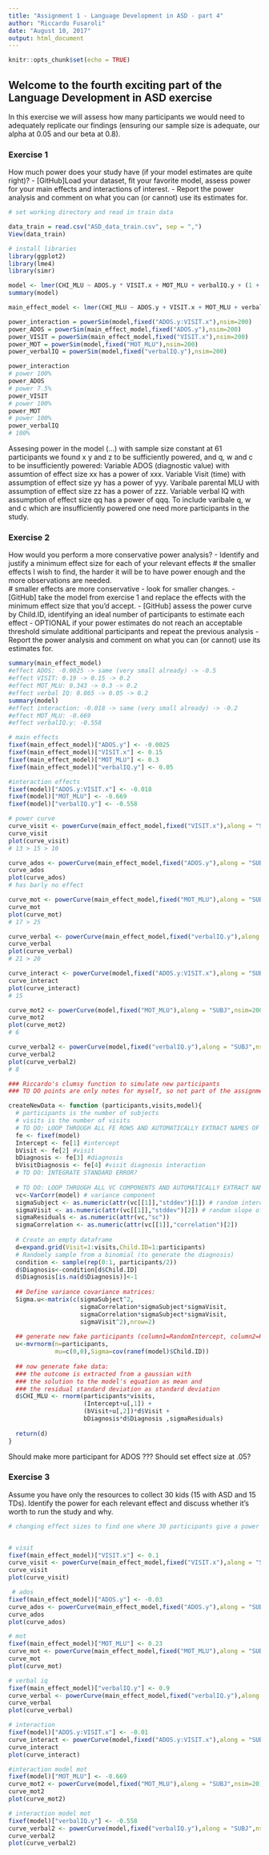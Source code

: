---
title: "Assignment 1 - Language Development in ASD - part 4"
author: "Riccardo Fusaroli"
date: "August 10, 2017"
output: html_document
---

```{r setup, include=FALSE}
knitr::opts_chunk$set(echo = TRUE)
```

## Welcome to the fourth exciting part of the Language Development in ASD exercise

In this exercise we will assess how many participants we would need to adequately replicate our findings (ensuring our sample size is adequate, our alpha at 0.05 and our beta at 0.8).

### Exercise 1

How much power does your study have (if your model estimates are quite right)?
- [GitHub]Load your dataset, fit your favorite model, assess power for your main effects and interactions of interest.
- Report the power analysis and comment on what you can (or cannot) use its estimates for.

```{r}

# set working directory and read in train data

data_train = read.csv("ASD_data_train.csv", sep = ",")
View(data_train)

# install libraries 
library(ggplot2)
library(lme4)
library(simr)

```

```{r}

model <- lmer(CHI_MLU ~ ADOS.y * VISIT.x + MOT_MLU + verbalIQ.y + (1 + VISIT.x|SUBJ), data_train, REML = F)
summary(model)

main_effect_model <- lmer(CHI_MLU ~ ADOS.y + VISIT.x + MOT_MLU + verbalIQ.y + (1 + VISIT.x|SUBJ), data_train, REML = F)

power_interaction = powerSim(model,fixed("ADOS.y:VISIT.x"),nsim=200)
power_ADOS = powerSim(main_effect_model,fixed("ADOS.y"),nsim=200)
power_VISIT = powerSim(main_effect_model,fixed("VISIT.x"),nsim=200)
power_MOT = powerSim(model,fixed("MOT_MLU"),nsim=200)
power_verbalIQ = powerSim(model,fixed("verbalIQ.y"),nsim=200)

power_interaction
# power 100%
power_ADOS
# power 7.5%
power_VISIT
# power 100%
power_MOT
# power 100%
power_verbalIQ
# 100%

```
Assesing power in the model (...) with sample size constant at 61 participants we found x y and z to be sufficiently powered, and q, w and c to be insufficiently powered: 
Variable ADOS (diagnostic value) with assumtion of effect size xx has a power of xxx. 
Variable Visit (time) with assumption of effect size yy has a power of yyy. 
Varibale parental MLU with assumption of effect size zz has a power of zzz.
Variable verbal IQ with assumption of effect size qq has a power of qqq.
To include varibale q, w and c which are insufficiently powered one need more participants in the study. 



### Exercise 2

How would you perform a more conservative power analysis?
- Identify and justify a minimum effect size for each of your relevant effects
# the smaller effects I wish to find, the harder it will be to have power enough and the more observations are needed.  
# smaller effects are more conservative - look for smaller changes. 
- [GitHub] take the model from exercise 1 and replace the effects with the minimum effect size that you'd accept.
- [GitHub] assess the power curve by Child.ID, identifying an ideal number of participants to estimate each effect
- OPTIONAL if your power estimates do not reach an acceptable threshold simulate additional participants and repeat the previous analysis
- Report the power analysis and comment on what you can (or cannot) use its estimates for.

```{r}
summary(main_effect_model)
#effect ADOS: -0.0025 -> same (very small already) -> -0.5
#effect VISIT: 0.19 -> 0.15 -> 0.2
#effect MOT_MLU: 0.343 -> 0.3 -> 0.2
#effect verbal IQ: 0.065 -> 0.05 -> 0.2
summary(model)
#effect interaction: -0.018 -> same (very small already) -> -0.2
#effect MOT_MLU: -0.669
#effect verbalIQ.y: -0.558

# main effects 
fixef(main_effect_model)["ADOS.y"] <- -0.0025
fixef(main_effect_model)["VISIT.x"] <- 0.15
fixef(main_effect_model)["MOT_MLU"] <- 0.3
fixef(main_effect_model)["verbalIQ.y"] <- 0.05

#interaction effects
fixef(model)["ADOS.y:VISIT.x"] <- -0.018
fixef(model)["MOT_MLU"] <- -0.669
fixef(model)["verbalIQ.y"] <- -0.558

# power curve 
curve_visit <- powerCurve(main_effect_model,fixed("VISIT.x"),along = "SUBJ",nsim=200)
curve_visit
plot(curve_visit)
# 13 > 15 > 10

curve_ados <- powerCurve(main_effect_model,fixed("ADOS.y"),along = "SUBJ",nsim=200)
curve_ados
plot(curve_ados)
# has barly no effect 

curve_mot <- powerCurve(main_effect_model,fixed("MOT_MLU"),along = "SUBJ",nsim=200)
curve_mot
plot(curve_mot)
# 17 > 25

curve_verbal <- powerCurve(main_effect_model,fixed("verbalIQ.y"),along = "SUBJ",nsim=200)
curve_verbal
plot(curve_verbal)
# 21 > 20

curve_interact <- powerCurve(model,fixed("ADOS.y:VISIT.x"),along = "SUBJ",nsim=200)
curve_interact
plot(curve_interact)
# 15

curve_mot2 <- powerCurve(model,fixed("MOT_MLU"),along = "SUBJ",nsim=200)
curve_mot2
plot(curve_mot2)
# 6

curve_verbal2 <- powerCurve(model,fixed("verbalIQ.y"),along = "SUBJ",nsim=200)
curve_verbal2
plot(curve_verbal2)
# 8

### Riccardo's clumsy function to simulate new participants
### TO DO points are only notes for myself, so not part of the assignment

createNewData <- function (participants,visits,model){
  # participants is the number of subjects
  # visits is the number of visits
  # TO DO: LOOP THROUGH ALL FE ROWS AND AUTOMATICALLY EXTRACT NAMES OF FIXED EFFECTS AND ESTIMATES
  fe <- fixef(model)
  Intercept <- fe[1] #intercept
  bVisit <- fe[2] #visit
  bDiagnosis <- fe[3] #diagnosis
  bVisitDiagnosis <- fe[4] #visit diagnosis interaction
  # TO DO: INTEGRATE STANDARD ERROR?
  
  # TO DO: LOOP THROUGH ALL VC COMPONENTS AND AUTOMATICALLY EXTRACT NAMES OF EFFECTS AND ESTIMATES
  vc<-VarCorr(model) # variance component
  sigmaSubject <- as.numeric(attr(vc[[1]],"stddev")[1]) # random intercept by subject
  sigmaVisit <- as.numeric(attr(vc[[1]],"stddev")[2]) # random slope of visit over subject
  sigmaResiduals <- as.numeric(attr(vc,"sc"))
  sigmaCorrelation <- as.numeric(attr(vc[[1]],"correlation")[2])
  
  # Create an empty dataframe
  d=expand.grid(Visit=1:visits,Child.ID=1:participants)
  # Randomly sample from a binomial (to generate the diagnosis)
  condition <- sample(rep(0:1, participants/2))
  d$Diagnosis<-condition[d$Child.ID]
  d$Diagnosis[is.na(d$Diagnosis)]<-1
  
  ## Define variance covariance matrices:
  Sigma.u<-matrix(c(sigmaSubject^2,
                    sigmaCorrelation*sigmaSubject*sigmaVisit,
                    sigmaCorrelation*sigmaSubject*sigmaVisit,
                    sigmaVisit^2),nrow=2)
  
  ## generate new fake participants (column1=RandomIntercept, column2=RandomSlope)
  u<-mvrnorm(n=participants,
             mu=c(0,0),Sigma=cov(ranef(model)$Child.ID))
  
  ## now generate fake data:
  ### the outcome is extracted from a gaussian with
  ### the solution to the model's equation as mean and
  ### the residual standard deviation as standard deviation 
  d$CHI_MLU <- rnorm(participants*visits,
                     (Intercept+u[,1]) +
                     (bVisit+u[,2])*d$Visit + 
                     bDiagnosis*d$Diagnosis ,sigmaResiduals)  
  
  return(d)
}
```
Should make more participant for ADOS ???
Should set effect size at .05?

### Exercise 3

Assume you have only the resources to collect 30 kids (15 with ASD and 15 TDs). Identify the power for each relevant effect and discuss whether it's worth to run the study and why.
```{r}
# changing effect sizes to find one where 30 participants give a power of 80%


# visit 
fixef(main_effect_model)["VISIT.x"] <- 0.1
curve_visit <- powerCurve(main_effect_model,fixed("VISIT.x"),along = "SUBJ",nsim=20)
curve_visit
plot(curve_visit)

 # ados 
fixef(main_effect_model)["ADOS.y"] <- -0.03
curve_ados <- powerCurve(main_effect_model,fixed("ADOS.y"),along = "SUBJ",nsim=20)
curve_ados
plot(curve_ados)

# mot
fixef(main_effect_model)["MOT_MLU"] <- 0.23
curve_mot <- powerCurve(main_effect_model,fixed("MOT_MLU"),along = "SUBJ",nsim=20)
curve_mot
plot(curve_mot)

# verbal iq
fixef(main_effect_model)["verbalIQ.y"] <- 0.9
curve_verbal <- powerCurve(main_effect_model,fixed("verbalIQ.y"),along = "SUBJ",nsim=20)
curve_verbal
plot(curve_verbal)

# interaction
fixef(model)["ADOS.y:VISIT.x"] <- -0.01
curve_interact <- powerCurve(model,fixed("ADOS.y:VISIT.x"),along = "SUBJ",nsim=20)
curve_interact
plot(curve_interact)

#interaction model mot 
fixef(model)["MOT_MLU"] <- -0.669
curve_mot2 <- powerCurve(model,fixed("MOT_MLU"),along = "SUBJ",nsim=20)
curve_mot2
plot(curve_mot2)

# interaction model mot 
fixef(model)["verbalIQ.y"] <- -0.558
curve_verbal2 <- powerCurve(model,fixed("verbalIQ.y"),along = "SUBJ",nsim=20)
curve_verbal2
plot(curve_verbal2)

```

